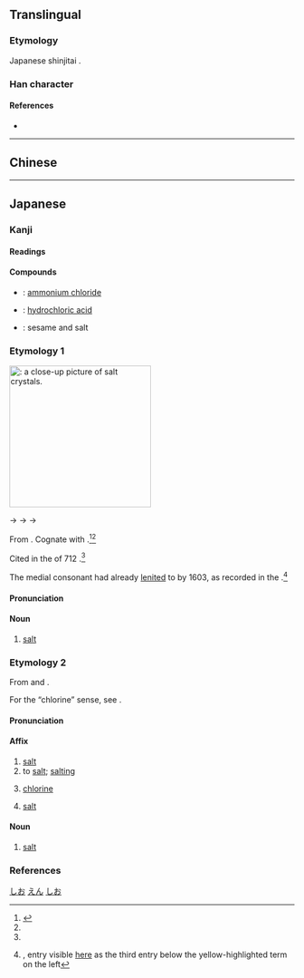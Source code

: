 {{also|𥂁}}
{{character info}}
==Translingual==
{{Han simplified forms|鹽|塩|盐}}

===Etymology===
Japanese shinjitai {{Han simp|鹽|f=臣|t=土|f2=鹵|t2=口|nocap=y}}.

===Han character===
{{Han char|rn=32|rad=土|as=10|sn=13|four=|canj=GORT|ids=⿰土𬐚}}

====References====
* {{Han ref|kx=0236.341|dkj=05382|dj=0474.270|hdz=10472.111|uh=5869|ud=22633}}

----

==Chinese==
{{zh-see|鹽|v}}

----

==Japanese==
{{ja-kanji forms|塩|鹽}}

===Kanji===
{{ja-kanji|grade=4|rs=土10|kyu=鹽}}

====Readings====
{{ja-readings
|goon=えん<えん<えむ
|kanon=えん<えん<えむ
|kun=しお-<しほ-
}}

====Compounds====
{{der-top|Compounds}}
* {{ja-r|塩安|えんあん}}: [[ammonium chloride]]
* {{ja-r|塩酸|えんさん}}: [[hydrochloric acid]]
* {{ja-r|胡麻%塩|ごま%しお}}: sesame and salt
{{der-bottom}}

===Etymology 1===
[[Image:Sal (close).jpg|thumb|250px|{{m|ja|塩|tr=shio}}: a close-up picture of '''[[salt]]''' [[crystal]]s.]]
{{ja-kanjitab|しお|yomi=k}}

{{IPAchar|/sipo/}} → {{IPAchar|/ɕifo/}} → {{IPAchar|/ɕiwo/}} → {{IPAchar|/ɕio/}}

From {{inh|ja|ojp|sort=しお|-}}.  Cognate with {{m|ja|潮|tr=shio||&#91;[[ocean]]&#93; [[tide]]}}.<ref name="KDJ">{{R:Kokugo Dai Jiten}}</ref><ref name="DJR"/>

Cited in the ''{{w|Kojiki}}'' of 712 {{CE}}.<ref name="KDJ"/>

The medial consonant had already [[lenit]]ed to {{IPAchar|/w/}} by 1603, as recorded in the ''{{w|Nippo Jisho}}''.<ref>{{R:Nippo Jisho original}}, entry visible [https://books.google.com/books?id=TFJAAQAAMAAJ&pg=PP615#v=onepage&q=%22xiun%22&f=false here] as the third entry below the yellow-highlighted term on the left</ref>

====Pronunciation====
{{ja-pron|しお|acc=2|acc_ref=DJR,NHK|a=Ja-shio-salt.ogg}}

====Noun====
{{ja-noun|kyu=鹽|しお|hhira=しほ}}

# [[salt]]
#: {{ja-usex|'''塩'''の結晶|'''しお''' の けっしょう|salt crystal}}

===Etymology 2===
{{ja-kanjitab|えん|yomi=o}}

From {{der|ja|ltc|sort=ゆう|-}} {{ltc-l|鹽|[[salt]]|id=1}} and {{ltc-l|鹽|to [[salt]]; [[salting]]|id=2}}.

For the “chlorine” sense, see {{m|ja|塩素|tr=enso}}.

====Pronunciation====
{{ja-pron|えん|acc=1|acc_ref=DJR}}

====Affix====
{{ja-pos|affix|kyu=鹽|えん}}

# [[salt]]
# to [[salt]]; [[salting]]
# {{lb|ja|chemistry}} [[chlorine]]
# {{lb|ja|chemistry}} [[salt]]

====Noun====
{{ja-noun|kyu=鹽|えん}}

# {{lb|ja|chemistry|sort=えん}} [[salt]] {{gloss|substance that is mostly made in [[neutralize|neutralization]], such as [[sodium chloride]]}}

===References===
<references/>

[[Category:Japanese basic words|しお]]
[[Category:ja:Sciences|えん]]
[[Category:ja:Seasonings|しお]]